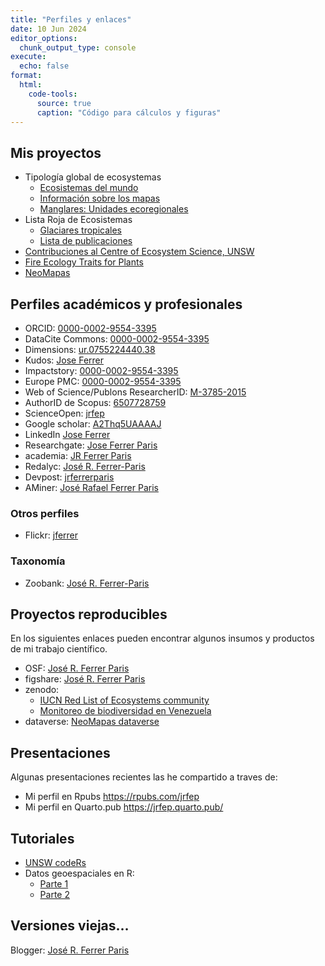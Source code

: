```yaml
---
title: "Perfiles y enlaces"
date: 10 Jun 2024
editor_options: 
  chunk_output_type: console
execute: 
  echo: false
format:
  html:
    code-tools: 
      source: true
      caption: "Código para cálculos y figuras"
---
```


## Mis proyectos 

* Tipología global de ecosystemas
    - [Ecosistemas del mundo](https://global-ecosystems.org/)
    - [Información sobre los mapas](https://jrfep.github.io/Ecosystem-profiles-comments/)
    - [Manglares: Unidades ecoregionales](https://ecosphere.shinyapps.io/Mangrove-L4-map/)
* Lista Roja de Ecosistemas
    - [Glaciares tropicales](https://red-list-ecosystem.github.io/T6.1-SA-01-VE-01-Cordillera-Merida/)
    - [Lista de publicaciones](https://red-list-ecosystem.github.io/RLE-publication-list/)
* [Contribuciones al Centre of Ecosystem Science, UNSW](https://ces-unsw-edu-au.github.io/cesdata/)
* [Fire Ecology Traits for Plants](http://fireecologyplants.net)
* [NeoMapas](https://neomapas.github.io)


## Perfiles académicos y profesionales

* ORCID: [0000-0002-9554-3395](http://orcid.org/0000-0002-9554-3395)
* DataCite Commons: [0000-0002-9554-3395](https://commons.datacite.org/orcid.org/0000-0002-9554-3395)
* Dimensions: [ur.0755224440.38](https://app.dimensions.ai/details/entities/publication/author/ur.0755224440.38)
* Kudos: [Jose Ferrer](https://www.growkudos.com/profile/jose_ferrer)
* Impactstory: [0000-0002-9554-3395](https://profiles.impactstory.org/u/0000-0002-9554-3395)
* Europe PMC: [0000-0002-9554-3395](https://europepmc.org/authors/0000-0002-9554-3395)
* Web of Science/Publons ResearcherID: [M-3785-2015](https://www.webofscience.com/wos/author/rid/M-3785-2015)
* AuthorID de Scopus: [6507728759](http://www.scopus.com/authid/detail.uri?authorId=6507728759)
* ScienceOpen: [jrfep](https://www.scienceopen.com/user/jrfep)
* Google scholar: [A2Thq5UAAAAJ](http://scholar.google.es/citations?user=A2Thq5UAAAAJ&hl=en)
* LinkedIn [Jose Ferrer](https://www.linkedin.com/pub/jos%C3%A9-ferrer/70/a47/547)
* Researchgate: [Jose Ferrer Paris](https://www.researchgate.net/profile/Jose_Ferrer-Paris)
* academia: [JR Ferrer Paris](https://ivic.academia.edu/JRFerrerParis)
* Redalyc: [José R. Ferrer-Paris](https://www.redalyc.org/autor.oa?id=68544)
* Devpost: [jrferrerparis](https://devpost.com/jrferrerparis)
* AMiner: [José Rafael Ferrer Paris](https://www.aminer.org/profile/jose-rafael-ferrer-paris/53f43122dabfaedf43546170)


### Otros perfiles

* Flickr: [jferrer](https://flickr.com/photos/jferrer/)


<div data-iframe-width="150" data-iframe-height="270" data-share-badge-id="95c96bcc-77c5-41db-8258-cce0e9ff0b30" data-share-badge-host="https://www.credly.com"></div><script type="text/javascript" async src="//cdn.credly.com/assets/utilities/embed.js"></script>

### Taxonomía

* Zoobank: [José R. Ferrer-Paris](http://zoobank.org/Authors/7D3C0AEE-DE5A-4C21-94A1-C16F357890E6)


## Proyectos reproducibles

En los siguientes enlaces pueden encontrar algunos insumos y productos de mi trabajo científico.

* OSF: [José R. Ferrer Paris](https://osf.io/7q5ny)
* figshare: [José R. Ferrer Paris](http://figshare.com/authors/Jos_R_Ferrer_Paris/592994)
* zenodo: 
    - [IUCN Red List of Ecosystems community](https://zenodo.org/communities/iucn-rle/?page=1&size=20)
    - [Monitoreo de biodiversidad en Venezuela](https://zenodo.org/communities/neomapas/?q=&l=list&p=1&s=10&sort=newest)
* dataverse: [NeoMapas dataverse](https://dataverse.harvard.edu/dataverse/NeoMapas)


## Presentaciones

Algunas presentaciones recientes las he compartido a traves de:

- Mi perfil en Rpubs <https://rpubs.com/jrfep>
- Mi perfil en Quarto.pub <https://jrfep.quarto.pub/>

## Tutoriales

* [UNSW codeRs](https://unsw-coders.netlify.app/)
* Datos geoespaciales en R:
    - [Parte 1](https://ecosphere.shinyapps.io/tutorial-1-create-spatial-object/)
    - [Parte 2](https://ecosphere.shinyapps.io/tutorial-2-points-lines-polygons/)

## Versiones viejas...

Blogger: [José R. Ferrer Paris](https://www.blogger.com/profile/10848423852723434095)
